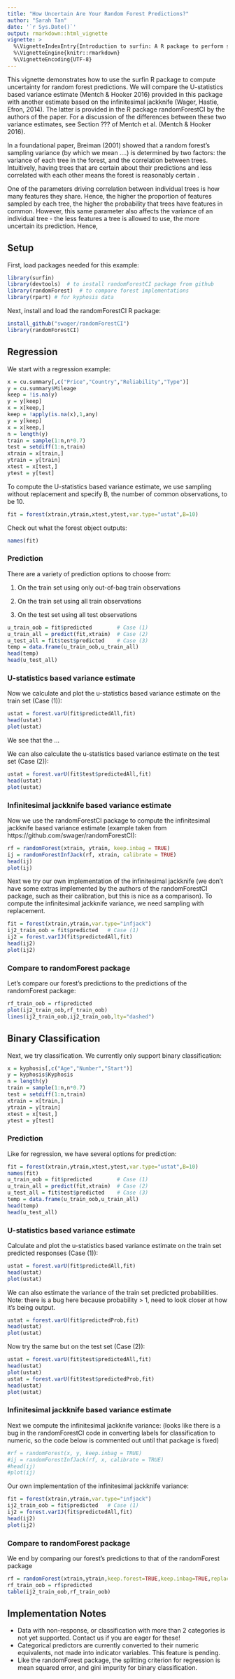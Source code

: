 ```yaml
---
title: "How Uncertain Are Your Random Forest Predictions?"
author: "Sarah Tan"
date: '`r Sys.Date()`'
output: rmarkdown::html_vignette
vignette: >
  %\VignetteIndexEntry{Introduction to surfin: A R package to perform statistical inference for random forests}
  %\VignetteEngine{knitr::rmarkdown} 
  %\VignetteEncoding{UTF-8}
---
```


This vignette demonstrates how to use the surfin R package to compute uncertainty for random forest predictions. We will compare the U-statistics based variance estimate (Mentch & Hooker 2016) provided in this package with another estimate based on the infinitesimal jackknife (Wager, Hastie, Efron, 2014). The latter is provided in the R package randomForestCI by the authors of the paper. For a discussion of the differences between these two variance estimates, see Section ??? of Mentch et al. (Mentch & Hooker 2016).

In a foundational paper, Breiman (2001) showed that a random forest's sampling variance (by which we mean ....) is determined by two factors: the variance of each tree in the forest, and the correlation between trees. Intuitively, having trees that are certain about their predictions and less correlated with each other means the forest is reasonably certain .

One of the parameters driving correlation between individual trees is how many features they share. Hence, the higher the proportion of features sampled by each tree, the higher the probability that trees have features in common. However, this same parameter also affects the variance of an individual tree - the less features a tree is allowed to use, the more uncertain its prediction. Hence, 

## Setup

First, load packages needed for this example:
```r
library(surfin)
library(devtools)  # to install randomForestCI package from github
library(randomForest)  # to compare forest implementations
library(rpart) # for kyphosis data
```

Next, install and load the randomForestCI R package:
```r
install_github("swager/randomForestCI")
library(randomForestCI)
```

## Regression
We start with a regression example:
```r
x = cu.summary[,c("Price","Country","Reliability","Type")]
y = cu.summary$Mileage
keep = !is.na(y)
y = y[keep]
x = x[keep,]
keep = !apply(is.na(x),1,any)
y = y[keep]
x = x[keep,]
n = length(y)
train = sample(1:n,n*0.7)
test = setdiff(1:n,train)
xtrain = x[train,]
ytrain = y[train]
xtest = x[test,]
ytest = y[test]
```

To compute the U-statistics based variance estimate, we use sampling without replacement and specify B, the number of common observations, to be 10.
```r
fit = forest(xtrain,ytrain,xtest,ytest,var.type="ustat",B=10)
```

Check out what the forest object outputs:
```r
names(fit)
```

### Prediction 
There are a variety of prediction options to choose from:

1. On the train set using only out-of-bag train observations

2. On the train set using all train observations

3. On the test set using all test observations

```r
u_train_oob = fit$predicted        # Case (1)
u_train_all = predict(fit,xtrain)  # Case (2)
u_test_all = fit$test$predicted    # Case (3)
temp = data.frame(u_train_oob,u_train_all)
head(temp)
head(u_test_all)
```

### U-statistics based variance estimate

Now we calculate and plot the u-statistics based variance estimate on the train set (Case (1)):
```r
ustat = forest.varU(fit$predictedAll,fit)
head(ustat)
plot(ustat)
```
We see that the ...  

We can also calculate the u-statistics based variance estimate on the test set (Case (2)):
```r
ustat = forest.varU(fit$test$predictedAll,fit)
head(ustat)
plot(ustat)
```

### Infinitesimal jackknife based variance estimate

Now we use the randomForestCI package to compute the infinitesimal jackknife based variance estimate (example taken from https://github.com/swager/randomForestCI):
```r
rf = randomForest(xtrain, ytrain, keep.inbag = TRUE) 
ij = randomForestInfJack(rf, xtrain, calibrate = TRUE)
head(ij)
plot(ij)
```

Next we try our own implementation of the infinitesimal jackknife (we don't have some extras implemented by the authors of the randomForestCI package, such as their calibration, but this is nice as a comparison). To compute the infinitesimal jackknife variance, we need sampling with replacement. 
```r
fit = forest(xtrain,ytrain,var.type="infjack")
ij2_train_oob = fit$predicted   # Case (1)
ij2 = forest.varIJ(fit$predictedAll,fit)
head(ij2)
plot(ij2)
```

### Compare to randomForest package

Let's compare our forest's predictions to the predictions of the randomForest package:
```r
rf_train_oob = rf$predicted
plot(ij2_train_oob,rf_train_oob)
lines(ij2_train_oob,ij2_train_oob,lty="dashed")
```

## Binary Classification

Next, we try classification. We currently only support binary classification:
```r
x = kyphosis[,c("Age","Number","Start")]
y = kyphosis$Kyphosis
n = length(y)
train = sample(1:n,n*0.7)
test = setdiff(1:n,train)
xtrain = x[train,]
ytrain = y[train]
xtest = x[test,]
ytest = y[test]
```

### Prediction

Like for regression, we have several options for prediction:
```r
fit = forest(xtrain,ytrain,xtest,ytest,var.type="ustat",B=10)
names(fit)
u_train_oob = fit$predicted        # Case (1)
u_train_all = predict(fit,xtrain)  # Case (2)
u_test_all = fit$test$predicted    # Case (3)
temp = data.frame(u_train_oob,u_train_all)
head(temp)
head(u_test_all)
```

### U-statistics based variance estimate

Calculate and plot the u-statistics based variance estimate on the train set predicted responses (Case (1)):
```r
ustat = forest.varU(fit$predictedAll,fit)
head(ustat)
plot(ustat)
```

We can also estimate the variance of the train set predicted probabilities. Note: there is a bug here because probability > 1, need to look closer at how it's being output.
```r
ustat = forest.varU(fit$predictedProb,fit)
head(ustat)
plot(ustat)
```

Now try the same but on the test set (Case (2)):
```r
ustat = forest.varU(fit$test$predictedAll,fit)
head(ustat)
plot(ustat)
ustat = forest.varU(fit$test$predictedProb,fit)
head(ustat)
plot(ustat)
```

### Infinitesimal jackknife based variance estimate

Next we compute the infinitesimal jackknife variance: (looks like there is a bug in the randomForestCI code in converting labels for classification to numeric, so the code below is commented out until that package is fixed)
```r
#rf = randomForest(x, y, keep.inbag = TRUE)
#ij = randomForestInfJack(rf, x, calibrate = TRUE)
#head(ij)
#plot(ij)
```

Our own implementation of the infinitesimal jackknife variance:
```r
fit = forest(xtrain,ytrain,var.type="infjack")
ij2_train_oob = fit$predicted   # Case (1)
ij2 = forest.varIJ(fit$predictedAll,fit)
head(ij2)
plot(ij2)
```

### Compare to randomForest package

We end by comparing our forest's predictions to that of the randomForest package
```r
rf = randomForest(xtrain,ytrain,keep.forest=TRUE,keep.inbag=TRUE,replace=TRUE)
rf_train_oob = rf$predicted
table(ij2_train_oob,rf_train_oob)
```

## Implementation Notes 
- Data with non-response, or classification with more than 2 categories is not yet supported. Contact us if you are eager for these!
- Categorical predictors are currently converted to their numeric equivalents, not made into indicator variables. This feature is pending. 
- Like the randomForest package, the splitting criterion for regression is mean squared error, and gini impurity for binary classification.